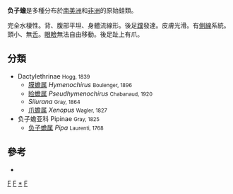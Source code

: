 {{Automatic taxobox
| taxon = Pipidae
| authority = Gray, 1825
| image = Xenopus laevis 1.jpg
| image_width = 250px
| image_caption = [[光滑爪蟾|光滑爪蟾]] - ''Xenopus laevis''
| range_map = PIPIDAE_range.png
| range_map_width =250px
| range_map_caption = 负子蟾科分布
}}

'''负子蟾'''是多種分布於[[南美洲|南美洲]]和[[非洲|非洲]]的原始蛙類。

完全水棲性。背、腹部平坦、身體流線形。後足[[蹼|蹼]]發達。皮膚光滑。有[[体侧线|側線]]系統。頭小、無[[舌|舌]]。[[眼瞼|眼瞼]]無法自由移動。後足趾上有爪。

== 分類 ==
* Dactylethrinae <small>Hogg, 1839</small>
** [[膜蟾属|膜蟾属]] ''Hymenochirus'' <small>Boulenger, 1896</small>
** [[睑蟾属|睑蟾属]] ''Pseudhymenochirus'' <small>Chabanaud, 1920</small>
** ''Silurana'' <small>Gray, 1864</small>
** [[爪蟾属|爪蟾属]] ''Xenopus'' <small>Wagler, 1827</small>
* 负子蟾亚科 Pipinae <small>Gray, 1825</small>
** [[负子蟾属|负子蟾属]] ''Pipa'' <small>Laurenti, 1768</small>

== 參考 ==
* {{ITIS|ID=173547 |taxon=Pipidae |downloaded=2008年2月23日}}

{{無尾目}}
{{Authority control}}
{{DEFAULTSORT:負子蟾科}}
{{taxonbar}}
[[Category:无尾目|F]]
[[Category:中蛙亞目|F]]
[[Category:負子蟾科|*]]
[[Category:1825年描述的分类群|F]]